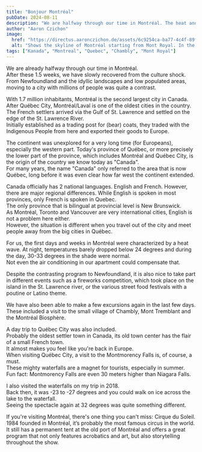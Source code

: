 ```yaml
---
title: "Bonjour Montréal"
pubDate: 2024-08-11
description: "We are halfway through our time in Montréal. The heat and the many impressions are still a challenge for us."
author: "Aaron Czichon"
image:
  href: "https://directus.aaronczichon.de/assets/6c9254ca-ba77-4c4f-89f0-5ac0d96fb56c.jpg?quality=70&width=1600"
  alt: "Shows the skyline of Montréal starting from Mont Royal. In the foreground is a large park."
tags: ["Kanada", "Montreal", "Quebec", "Chambly", "Mont Royal"]
---
```



We are already halfway through our time in Montréal.  
After these 1.5 weeks, we have slowly recovered from the culture shock.  
From Newfoundland and the idyllic landscapes and low populated areas, moving to a city with millions of people was quite a contrast.

With 1.7 million inhabitants, Montréal is the second largest city in Canada.  
After Québec City, Montréal/Laval is one of the oldest cities in the country. The French settlers arrived via the Gulf of St. Lawrence and settled on the edge of the St. Lawrence River.  
Initially established as a trading post for (bear) coats, they traded with the Indigenous People from here and exported their goods to Europe.

<DirectusImage assetId="302c4e31-194a-4b96-99af-b769e1b4b498.jpg" />

The continent was unexplored for a very long time (for Europeans), especially the western part. Today's province of Québec, or more precisely the lower part of the province, which includes Montréal and Québec City, is the origin of the country we know today as "Canada".  
For many years, the name "Canada" only referred to the area that is now Québec, long before it was even clear how far west the continent extended.

Canada officially has 2 national languages. English and French. However, there are major regional differences. While English is spoken in most provinces, only French is spoken in Quebec.  
The only province that is bilingual at provincial level is New Brunswick.  
As Montréal, Toronto and Vancouver are very international cities, English is not a problem here either.  
However, the situation is different when you travel out of the city and meet people away from the big cities in Québec.

<DirectusImage assetId="2fad26ee-7baf-4e06-9c17-bdc0bc97d44f.jpg" />

For us, the first days and weeks in Montréal were characterized by a heat wave. At night, temperatures barely dropped below 24 degrees and during the day, 30-33 degrees in the shade were normal.  
Not even the air conditioning in our apartment could compensate that.

Despite the contrasting program to Newfoundland, it is also nice to take part in different events such as a fireworks competition, which took place on the island in the St. Lawrence river, or the various street food festivals with a poutine or Latino theme.

<DirectusGallery folderName="32 Bonjour Montreal" />

We have also been able to make a few excursions again in the last few days.  
These included a visit to the small village of Chambly, Mont Tremblant and the Montréal Biosphère.

A day trip to Québec City was also included.  
Probably the oldest settler town in Canada, its old town center has the flair of a small French town.  
It almost makes you feel like you're back in Europe.  
When visiting Québec City, a visit to the Montmorency Falls is, of course, a must.  
These mighty waterfalls are a magnet for tourists, especially in summer.  
Fun fact: Montmorency Falls are even 30 meters higher than Niagara Falls.

I also visited the waterfalls on my trip in 2018.  
Back then, it was -23 to -27 degrees and you could walk on ice across the lake to the waterfall.  
Seeing the spectacle again at 32 degrees was quite something different.

If you're visiting Montréal, there's one thing you can't miss: Cirque du Soleil.  
1984 founded in Montréal, it’s probably the most famous circus in the world.  
It still has a permanent tent at the old port of Montréal and offers a great program that not only features acrobatics and art, but also storytelling throughout the show.
